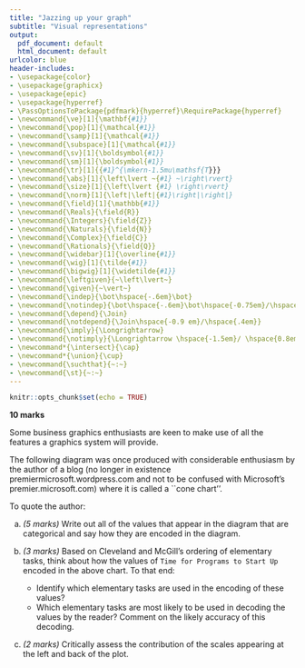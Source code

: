 ```yaml
---
title: "Jazzing up your graph"
subtitle: "Visual representations"
output:
  pdf_document: default
  html_document: default
urlcolor: blue
header-includes:
- \usepackage{color}
- \usepackage{graphicx}
- \usepackage{epic}
- \usepackage{hyperref}
- \PassOptionsToPackage{pdfmark}{hyperref}\RequirePackage{hyperref}
- \newcommand{\ve}[1]{\mathbf{#1}}
- \newcommand{\pop}[1]{\mathcal{#1}}
- \newcommand{\samp}[1]{\mathcal{#1}}
- \newcommand{\subspace}[1]{\mathcal{#1}}
- \newcommand{\sv}[1]{\boldsymbol{#1}}
- \newcommand{\sm}[1]{\boldsymbol{#1}}
- \newcommand{\tr}[1]{{#1}^{\mkern-1.5mu\mathsf{T}}}
- \newcommand{\abs}[1]{\left\lvert ~{#1} ~\right\rvert}
- \newcommand{\size}[1]{\left\lvert {#1} \right\rvert}
- \newcommand{\norm}[1]{\left|\left|{#1}\right|\right|}
- \newcommand{\field}[1]{\mathbb{#1}}
- \newcommand{\Reals}{\field{R}}
- \newcommand{\Integers}{\field{Z}}
- \newcommand{\Naturals}{\field{N}}
- \newcommand{\Complex}{\field{C}}
- \newcommand{\Rationals}{\field{Q}}
- \newcommand{\widebar}[1]{\overline{#1}}
- \newcommand{\wig}[1]{\tilde{#1}}
- \newcommand{\bigwig}[1]{\widetilde{#1}}
- \newcommand{\leftgiven}{~\left\lvert~}
- \newcommand{\given}{~\vert~}
- \newcommand{\indep}{\bot\hspace{-.6em}\bot}
- \newcommand{\notindep}{\bot\hspace{-.6em}\bot\hspace{-0.75em}/\hspace{.4em}}
- \newcommand{\depend}{\Join}
- \newcommand{\notdepend}{\Join\hspace{-0.9 em}/\hspace{.4em}}
- \newcommand{\imply}{\Longrightarrow}
- \newcommand{\notimply}{\Longrightarrow \hspace{-1.5em}/ \hspace{0.8em}}
- \newcommand*{\intersect}{\cap}
- \newcommand*{\union}{\cup}
- \newcommand{\suchthat}{~:~}
- \newcommand{\st}{~:~}
---
```


```r
knitr::opts_chunk$set(echo = TRUE)
```

**10 marks**

Some business graphics enthusiasts are keen to make use of all the features a graphics system will provide.

The following diagram was once produced with considerable enthusiasm by the author of a blog (no longer in existence \ldots  premiermicrosoft.wordpress.com and not to be confused with Microsoft's premier.microsoft.com)
\href{http://premiermicrosoft.wordpress.com/2012/02/12/how-to-make-a-graphchart-in-microsoft-word/}{premiermicrosoft.wordpress.com/2012/02/12/how-to-make-a-graphchart-in-microsoft-word/} where it is called a ``cone chart''.

To quote the author: 
\begin{center}
\begin{quotation}
``Now, jazz up some effects for your graph. You can customize your current graph, by clicking Design in Chart Tools.''
\end{quotation}
    
\includegraphics[width=0.7\textwidth]{img/MSPremierConeChart.png}
\end{center}
    
a. *(5 marks)* Write out all of the values that appear in the diagram that are categorical and say how they are encoded in the diagram.
    
b. *(3 marks)* Based on Cleveland and McGill's ordering of elementary tasks, think about how the values of `Time for Programs to Start Up` encoded in the above chart.  To that end:
    
    - Identify which elementary tasks are used in the encoding of these values?  
    - Which elementary tasks are most likely to be used in decoding the values by the reader?  Comment on the likely accuracy of this decoding.  
    
c. *(2 marks)* Critically assess the contribution of the scales appearing at the left and back of the plot.
